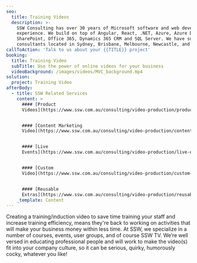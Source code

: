 ```yaml
---
seo:
  title: Training Videos
  description: >-
    SSW Consulting has over 30 years of Microsoft software and web development
    experience. We build on top of Angular, React, .NET, Azure, Azure DevOps,
    SharePoint, Office 365, Dynamics 365 CRM and SQL Server. We have software
    consultants located in Sydney, Brisbane, Melbourne, Newcastle, and China.
callToAction: 'Talk to us about your {{TITLE}} project'
booking:
  title: Training Video
  subTitle: Use the power of online videos for your business
  videoBackground: /images/videos/MVC_background.mp4
solution:
  project: Training Video
afterBody:
  - title: SSW Related Services
    content: >
      #### [Product
      Videos](https://www.ssw.com.au/consulting/video-production/product-videos)


      #### [Content Marketing
      Video](https://www.ssw.com.au/consulting/video-production/content-marketing-videos)


      #### [Live
      Events](https://www.ssw.com.au/consulting/video-production/live-events)


      #### [Custom
      Video](https://www.ssw.com.au/consulting/video-production/custom-videos)


      #### [Reusable
      Extras](https://www.ssw.com.au/consulting/video-production/reusable-extras)
    _template: Content
---
```


Creating a training/induction video to save time training your staff and increase training efficiency, means they're back to working on activities that will make your business money within less time. At SSW, we specialize in a number of courses, events, user groups, and of course SSW TV. We’re well versed in educating professional people and will work to make the video(s) fit into your company culture, so it can be serious, quirky, humorously cocky, whatever you like!

<VideoEmbed url="https://www.youtube.com/watch?v=z45_IMwslYw" caption="Video: How To Use Microsoft Lync 2013 Features with Brooke Rooney (4 mins)" />
